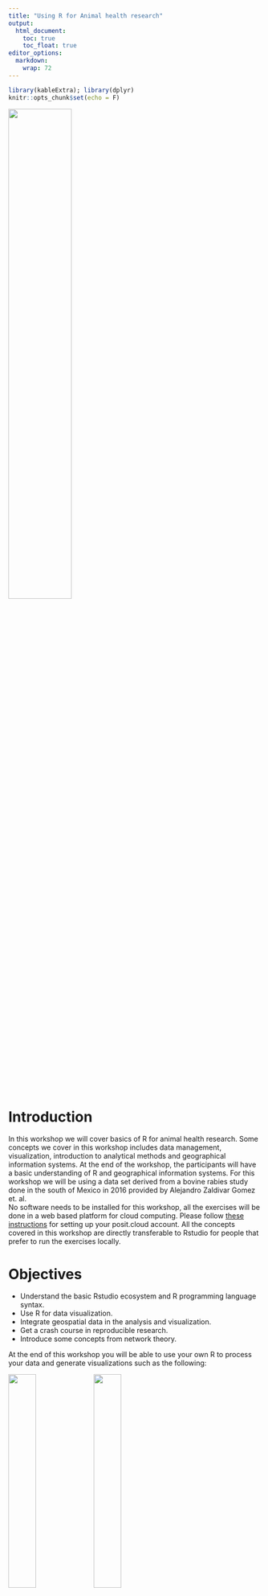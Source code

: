 ```yaml
---
title: "Using R for Animal health research"
output:
  html_document:
    toc: true
    toc_float: true
editor_options: 
  markdown: 
    wrap: 72
---
```


```r
library(kableExtra); library(dplyr)
knitr::opts_chunk$set(echo = F)
```


<img src="img/cadms-left.png" style="width:50%;position:center"/>

# Introduction

In this workshop we will cover basics of R for animal health research.
Some concepts we cover in this workshop includes data management,
visualization, introduction to analytical methods and geographical
information systems. At the end of the workshop, the participants will have a basic understanding of R and geographical information systems. For this workshop we will be using a data set derived from a bovine rabies study done in the south of Mexico in 2016 provided by Alejandro Zaldivar Gomez et. al.  
No software needs to be installed for this workshop, all the exercises will be done in a web based platform for cloud computing. Please follow [these instructions](0a_R_Intro.html) for setting up your posit.cloud account. All the concepts covered in this workshop are directly transferable to Rstudio for people that prefer to run the exercises locally.

# Objectives

-   Understand the basic Rstudio ecosystem and R programming language syntax.
-   Use R for data visualization.
-   Integrate geospatial data in the analysis and visualization.
-   Get a crash course in reproducible research.
-   Introduce some concepts from network theory.\
    <!-- - Identify appropriate statistical test to use for data analysis. -->
    
At the end of this workshop you will be able to use your own R to process your data and generate visualizations such as the following:

<img src="img/0_exampleMap.png" style="width:33%;position:left"/>
<img src="img/0_exBar.png" style="width:33%;position:center"/>
<img src="img/0_exNet.png" style="width:33%;position:right"/>

# Requisites

-   Laptop or desktop computer.\
-   A [posit.cloud](https://posit.cloud) account

<!-- ### Recommended reading -->

<!-- -   Martínez-López B, Perez AM, Sánchez-Vizcaíno JM. Social network -->

<!--     analysis. Review of general concepts and use in preventive -->

<!--     veterinary medicine. Transbound Emerg Dis. 2009 May;56(4):109-20. -->

<!--     doi: 10.1111/j.1865-1682.2009.01073.x. PMID: 19341388. -->

<!-- -   Enright J, Kao RR. Epidemics on dynamic networks. Epidemics. 2018 -->

<!--     Sep;24:88-97. doi: 10.1016/j.epidem.2018.04.003. Epub 2018 Apr 28. -->

<!--     PMID: 29907403. -->

<!-- -   Silk, M.J., Croft, D.P., Delahay, R.J., Hodgson, D.J., Weber, N., -->

<!--     Boots, M. and McDonald, R.A. (2017), The application of statistical -->

<!--     network models in disease research. Methods Ecol Evol, 8: 1026-1041. -->

<!--     <https://doi.org/10.1111/2041-210X.12770> -->

<!-- -   Farine, DR. When to choose dynamic vs. static social network -->

<!--     analysis. J Anim Ecol. 2018; 87: 128-- 138. -->

<!--     <https://doi.org/10.1111/1365-2656.12764> -->

------------------------------------------------------------------------

# Tentative schedule

```r
data.frame(
  Time = c('', '10:00-11:00', '11:00-11:45', '11:45-12:00', '12:00-13:00', '13:00-14:00', '14:00-15:00', '15:00-16:00', '16:00-17:00'),
  # D01 = c('Introduction to R', '', '', '', 'Intro to R studio and Markdown', 'Lunch', 'R syntax and the tidyverse', 'Graphics in R I', 'Graphics in R II'),
  D01 = cell_spec(
    c('Introduction to R', '', '', '', 'Intro to R studio and Markdown', 'Lunch', 'R syntax and the tidyverse', 'Graphics in R I', 'Graphics in R II'), 'html', 
    link = c('', '', '', '', '1a_Intro_RstudioMarkdown.html', 'Lunch.html', '1b_RandTidyverse.html', '1c_GraphicsI.html', '1d_GraphicsII.html')
  ),
  # D02 = c('Geographical Information systems','Introduction to geographical information systems', 'Vectors and rasters', 'Break', 'Manipulating spatial objects and projections', 'Lunch', 'Spatial statistics', 'Cartography', ''),
  D02 = cell_spec(
    c('Geographical Information systems','Introduction to geographical information systems', 'Vectors and rasters', 'Break', 'Manipulating spatial objects and projections', 'Lunch', 'Spatial statistics', 'Cartography', ''), 'html', 
    link = c('', '', '', '', '', '', '', '', '')
  ),
  # D03 = c('Network Analysis','Intro to SNA', 'SNA in R', 'Break', 'Network visualization', 'Lunch', 'Bipartite Networks', 'Dynamic Networks', ''),
  D03 = cell_spec(
    c('Network Analysis','Intro to SNA', 'SNA in R', 'Break', 'Network visualization', 'Lunch', 'Bipartite Networks', 'Dynamic Networks', ''),
    'html',
    link = c('', '', '3a_NetworkViz.html', '', '3a_NetworkViz.html', 'Lunch.html', '', '3c_DynamicNetworks.html', '')
  ),
  # D04 = c('Risk assessment', 'Case studies', 'Introduction to Risk assessment', 'Break', 'Risk assessment in R I', 'Lunch', 'Risk assessment in R I II', '', ''),
  D04 = cell_spec(
    c('Risk assessment', 'Case studies', 'Introduction to Risk assessment', 'Break', 'Risk assessment in R I', 'Lunch', 'Risk assessment in R I II', '', ''),
    'html',
    link = c('4a_RiskAssessment.html', '', '', '', '', '', '', '', '')
  )
) %>% 
  kbl("html", escape = FALSE, col.names = c('', 'Day 01', 'Day 02', 'Day 03', 'Day 04')) %>%
  kable_paper(full_width = F, lightable_options = c('hover')) %>% 
  column_spec(1, bold = T, border_right = T) %>% 
  column_spec(2, border_right = T) %>% 
  column_spec(3, border_right = T) %>% 
  column_spec(4, border_right = T) %>% 
  row_spec(1, bold = T, extra_css = "border-bottom: 1px solid") %>% 
  row_spec(c(4,6), background = "#F6F5FA", italic = T)
```

------------------------------------------------------------------------

## Data

The data used for this workshop is contained in the package `STNet`. To install `STNet` we need the package `devtools` and use the command `devtools::install_github("spablotemporal/STNet")`.

<!-- ------------------------------------------------------------------------ -->

## Links

-   [Shared
    folder](https://ucdavis.box.com/s/65bg7mu85kblruofbkf481ontvuw128e),
    we will use this folder to provide some workshop materials such as
    code, data, or other resources.

<!-- # Post workshop survey -->

<!-- ICAHS -->

<!-- We would appreciate if you take a minute to fill a quick anonymous -->

<!-- survey for feedback. To go to the survey follow [THIS LINK](Survey.html) -->

<!-- https://forms.gle/2NLzs7vLYUdumYjT9 -->

<!-- NIFNAF -->

<!-- We would appreciate if you take a minute to fill a quick anonymous survey for feedback. To go to the survey follow [THIS LINK](https://ucdavis.co1.qualtrics.com/jfe/form/SV_40oI9hjyLzb4W0K) -->

------------------------------------------------------------------------

*This course has been developed with contributions from: [Jose Pablo
Gomez-Vazquez](https://www.spablo-temporal.network), [Jerome
Baron](https://www.researchgate.net/profile/Jerome-Baron-2?_iepl%5Bcontexts%5D%5B0%5D=searchReact&_iepl%5BinteractionType%5D=headerSearchResearcher&_iepl%5Bposition%5D=1&_iepl%5BrgKey%5D=AC%3A19976637&_iepl%5Bquery%5D=jerome%20baron&_sg%5B0%5D=h0qwByBH7jEA9pnkn57dm5DqgHcuF9RNJMTd-1Y79ltjmKk1-oUwMXIy0pcjRE2CnEYq1KdLptyRR6s54PsSQTvSojEvOpxGlpJjg6kuLhyfGh3pNjLchg.RUn0HdO-b7dyxeqozqlU1rJYELS8Vbv-3SOTmOVKfhG2vntyZ18MRQemx2xzjlKdofPhapNFbhW2HCVG1gGhtw&_sg%5B1%5D=LN6moeDNOP7fMtM7A31LTwZ9q27yotxpXtAgTlLmDlxFCvXSd6qjzytmLHphEk7feO7YsBVeJEbTHCewI-A.RUn0HdO-b7dyxeqozqlU1rJYELS8Vbv-3SOTmOVKfhG2vntyZ18MRQemx2xzjlKdofPhapNFbhW2HCVG1gGhtw&_sgd%5B2%20words%5D=1&_sgd%5B10-20%20characters%5D=1)
Alejandro Zaldivar, and [Beatriz
Martinez-Lopez](https://cadms.vetmed.ucdavis.edu/about/director).\
Feel free to use these training materials for your own research and
teaching. When using the materials we would appreciate using the proper
credits. If you would be interested in a training session, please
contact: [jpgo\@ucdavis.edu](mailto:jpgo@ucdavis.edu){.email}*

------------------------------------------------------------------------
